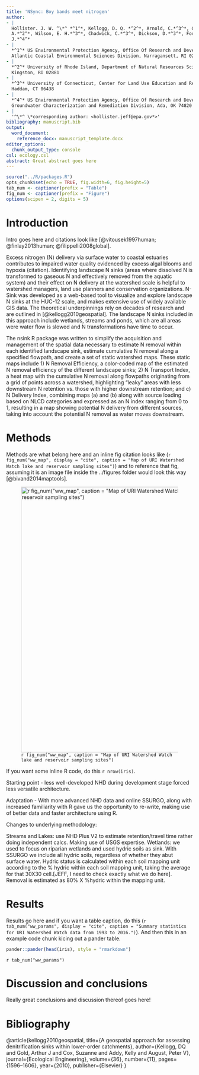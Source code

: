```yaml
---
title: 'NSync: Boy bands meet nitrogen'
author:
- |
  Hollister. J. W. ^\*^ *^1^*, Kellogg, D. Q. *^2^*, Arnold, C.*^3^*, Gold,
  A.*^2^*, Wilson, E. H.*^3^*, Chadwick, C.*^3^*, Dickson, D.*^3^*, Forshay, K.
  J.*^4^*
- |
  *^1^* US Environmental Protection Agency, Office Of Research and Development,
  Atlantic Coastal Environmental Sciences Division, Narragansett, RI 02882
- |
  *^2^* University of Rhode Island, Department of Natural Resources Science,
  Kingston, RI 02881
- |
  *^3^* University of Connecticut, Center for Land Use Education and Research,
  Haddam, CT 06438
- |
  *^4^* US Environmental Protection Agency, Office Of Research and Development,
  Groundwater Characterization and Remediation Division, Ada, OK 74820
- |
  '^\*^ \*corresponding author: <hollister.jeff@epa.gov*>'
bibliography: manuscript.bib
output:
  word_document:
    reference_docx: manuscript_template.docx
editor_options:
  chunk_output_type: console
csl: ecology.csl
abstract: Great abstract goes here
---
```


```r
source("../R/packages.R")
opts_chunk$set(echo = TRUE, fig.width=6, fig.height=5)
tab_num <- captioner(prefix = "Table")
fig_num <- captioner(prefix = "Figure")
options(scipen = 2, digits = 5)
```

Introduction
============

Intro goes here and citations look like [@vitousek1997human; @finlay2013human; @filippelli2008global].

Excess nitrogen (N) delivery via surface water to coastal estuaries contributes to impaired water quality evidenced by excess algal blooms and hypoxia (citation). Identifying landscape N sinks (areas where dissolved N is transformed to gaseous N and effectively removed from the aquatic system) and their effect on N delivery at the watershed scale is helpful to watershed managers, land use planners and conservation organizations. N-Sink was developed as a web-based tool to visualize and explore landscape N sinks at the HUC-12 scale, and makes extensive use of widely available GIS data. The theoretical underpinnings rely on decades of research and are outlined in [@kellogg2010geospatial]. The landscape N sinks included in this approach include wetlands, streams and ponds, which are all areas were water flow is slowed and N transformations have time to occur.

The nsink R package was written to simplify the acquisition and management of the spatial data necessary to estimate N removal within each identified landscape sink, estimate cumulative N removal along a specified flowpath, and create a set of static watershed maps. These static maps include 1) N Removal Efficiency, a color-coded map of the estimated N removal efficiency of the different landscape sinks; 2) N Transport Index, a heat map with the cumulative N removal along flowpaths originating from a grid of points across a watershed, highlighting “leaky” areas with less downstream N retention vs. those with higher downstream retention; and c) N Delivery Index, combining maps (a) and (b) along with source loading based on NLCD categories and expressed as an N index ranging from 0 to 1, resulting in a map showing potential N delivery from different sources, taking into account the potential N removal as water moves downstream.


Methods
=======

Methods are what belong here and an inline fig citation looks like (`r fig_num("ww_map", display = "cite", caption = "Map of URI Watershed Watch lake and reservoir sampling sites")`) and to reference that fig, assuming it is an image file inside the ../figures folder would look this way [@bivand2014maptools].

![`r fig_num("ww_map", caption = "Map of URI Watershed Watch lake and reservoir sampling sites")`](../figures/ww_map.jpg){width="5.7in" height="7.45in"}



If you want some inline R code, do this `r nrow(iris)`.


Starting point - less well-developed NHD during development stage forced less versatile architecture. 

Adaptation - With more advanced NHD data and online SSURGO, along with increased familiarity with R gave us the opportunity to re-write, making use of better data and faster architecture using R.

Changes to underlying methodology:

Streams and Lakes: use NHD Plus V2 to estimate retention/travel time rather doing independent calcs. Making use of USGS expertise.
Wetlands: we used to focus on riparian wetlands and used hydric soils as sink. With SSURGO we include all hydric soils, regardless of whether they abut surface water. Hydric status is calculated within each soil mapping unit according to the % hydric within each soil mapping unit, taking the average for that 30X30 cell.[JEFF, I need to check exactly what we do here]. Removal is estimated as 80% X %hydric within the mapping unit.




Results
=======

Results go here and if you want a table caption, do this (`r tab_num("ww_params", display = "cite", caption = "Summary statistics for URI Watershed Watch data from 1993 to 2016.")`). And then this in an example code chunk kicing out a pander table.

```r
pander::pander(head(iris), style = "rmarkdown")
```

`r tab_num("ww_params")`

Discussion and conclusions
==========================

Really great conclusions and discussion thereof goes here!

Bibliography
============
@article{kellogg2010geospatial,
  title={A geospatial approach for assessing denitrification sinks within lower-order catchments},
  author={Kellogg, DQ and Gold, Arthur J and Cox, Suzanne and Addy, Kelly and August, Peter V},
  journal={Ecological Engineering},
  volume={36},
  number={11},
  pages={1596--1606},
  year={2010},
  publisher={Elsevier}
}